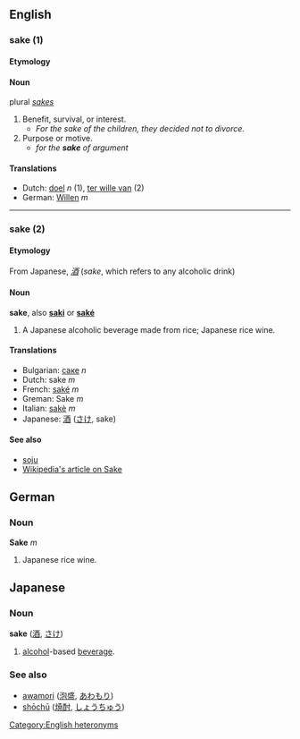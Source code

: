 ==English==

=== sake (1) ===
==== Etymology ====
<!-- don't know but different to the japanese one below -->

==== Noun ====
plural ''[[sakes]]''

# Benefit, survival, or interest.
#* ''For the sake of the children, they decided not to divorce.''
# Purpose or motive.
#* ''for the '''sake''' of argument''

==== Translations ====
*Dutch: [[doel]] ''n'' (1), [[ter wille van]] (2)
*German: [[Willen]] ''m'' 

----

=== sake (2) ===
==== Etymology ====
From Japanese, ''[[酒]]'' (''sake'', which refers to any alcoholic drink)

==== Noun ====
'''sake''', also '''[[saki]]''' or '''[[saké]]'''

# A Japanese alcoholic beverage made from rice; Japanese rice wine.

==== Translations ====
*Bulgarian: [[саке]] ''n''
*Dutch: sake ''m''
*French: [[saké]] ''m''
*Greman: Sake ''m''
*Italian: [[sakè]] ''m''
*Japanese: [[酒]] ([[さけ]], sake)

==== See also ====
*[[soju]]
*[[w:Sake|Wikipedia's article on Sake]]

==German==
===Noun===
'''Sake''' ''m''

#Japanese rice wine.

== Japanese ==
=== Noun ===
'''sake''' ([[酒]], [[さけ]])

# [[alcohol]]-based [[beverage]].

=== See also ===
*[[awamori]] ([[泡盛]], [[あわもり]])
*[[shōchū]] ([[焼酎]], [[しょうちゅう]])

[[Category:English heteronyms]]